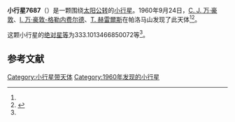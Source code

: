 {{Infobox planet
| bgcolour = #FFFFC0
| name = 7687 Matthias
| symbol = 
| image = 
| caption = 
| discovery = yes
| discovery_ref = 
| discoverer = [[C._J._万·豪敦|C. J. 万·豪敦]]、[[I._万·豪敦-格勒内费尔德|I. 万·豪敦-格勒内费尔德]]、[[T._赫雷爾斯|T. 赫雷爾斯]]
| discovery_site = [[帕洛马山|帕洛马山]] 
| discovered = 1960年9月24日
| designations = yes
| mp_name = 
| named_after = 
| alt_names = 2099 P-L/ 1986 EH2 / 1993 GK
| mp_category = [[主带小行星|主带小行星]]
| orbit_ref = <ref name="a">[http://ssd.jpl.nasa.gov/sbdb.cgi?sstr=7687 7687 Matthias] {{Wayback|url=http://ssd.jpl.nasa.gov/sbdb.cgi?sstr=7687 |date=20210723210113 }}，小行星數據庫瀏覽器（JPL Small-Body Database Browser）－[[美国国家航空航天局|美国国家航空航天局]]喷气推进实验室</ref>
| epoch = 2456400.5 (2013年4月18日更新)
| aphelion = {{convert|2.531678297185589|AU|km|3|abbr=on|lk=out}}
| perihelion = {{convert|2.008851339532366|AU|km|3|abbr=on}}
| semimajor = {{convert|2.270264818358978|AU|km|3|abbr=on}}
| eccentricity = 0.11514669
| period = 1249.433671 [[日|日]]<br />3.42[[儒略年|儒略年]]
| avg_speed = 
| inclination = 5.775826860999638
| asc_node = 199.148705124841
| mean_anomaly = 
| arg_peri = 333.1013466850072
| satellites = 
| physical_characteristics = yes
| dimensions = 
| mass = 
| density = 
| surface_grav = 
| escape_velocity = 
| sidereal_day = 
| axial_tilt = 
| pole_ecliptic_lat = 
| pole_ecliptic_lon = 
| albedo = 
| temperatures= 
| temp_name1 = 
| mean_temp_1 = 
| max_temp_1 = 
| temp_name2 = 
| max_temp_2 = 
| spectral_type = 
| abs_magnitude = 333.1013466850072
}}

'''小行星7687'''（{{lang-en|7687 Matthias}}）是一颗围绕[[太阳|太阳]][[公转|公转]]的[[小行星|小行星]]。1960年9月24日，[[C._J._万·豪敦|C. J. 万·豪敦]]、[[I._万·豪敦-格勒内费尔德|I. 万·豪敦-格勒内费尔德]]、[[T._赫雷爾斯|T. 赫雷爾斯]]在帕洛马山发现了此天体<ref name="a" /><ref>{{cite news|title=小行星列表|url=http://cfa-www.harvard.edu/iau/lists/NumberedMPs.txt|accessdate=2013-07-08|newspaper=哈佛大学|archive-date=2008-05-17|archive-url=https://web.archive.org/web/20080517010638/http://cfa-www.harvard.edu/iau/lists/NumberedMPs.txt|dead-url=no}}</ref>。

这颗小行星的[[绝对星等|绝对星等]]为333.1013466850072等<ref name="a" />。

==参考文献==
{{reflist}}
{{Minor Planet Number|[[小行星7686|小行星7686]]|[[小行星7688|小行星7688]]}}

{{小天体}}

[[Category:小行星带天体|Category:小行星带天体]]
[[Category:1960年发现的小行星|Category:1960年发现的小行星]]

{{asteroid-stub}}